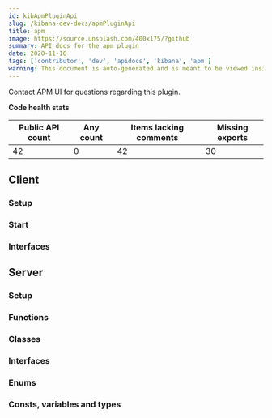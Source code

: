 ```yaml
---
id: kibApmPluginApi
slug: /kibana-dev-docs/apmPluginApi
title: apm
image: https://source.unsplash.com/400x175/?github
summary: API docs for the apm plugin
date: 2020-11-16
tags: ['contributor', 'dev', 'apidocs', 'kibana', 'apm']
warning: This document is auto-generated and is meant to be viewed inside our experimental, new docs system. Reach out in #docs-engineering for more info.
---
```




Contact APM UI for questions regarding this plugin.

**Code health stats**

| Public API count  | Any count | Items lacking comments | Missing exports | 
|-------------------|-----------|------------------------|-----------------|
| 42 | 0 | 42 | 30 |

## Client

### Setup
<DocDefinitionList data={[apmObj.client.setup]}/>

### Start
<DocDefinitionList data={[apmObj.client.start]}/>

### Interfaces
<DocDefinitionList data={apmObj.client.interfaces}/>

## Server

### Setup
<DocDefinitionList data={[apmObj.server.setup]}/>

### Functions
<DocDefinitionList data={apmObj.server.functions}/>

### Classes
<DocDefinitionList data={apmObj.server.classes}/>

### Interfaces
<DocDefinitionList data={apmObj.server.interfaces}/>

### Enums
<DocDefinitionList data={apmObj.server.enums}/>

### Consts, variables and types
<DocDefinitionList data={apmObj.server.misc}/>

